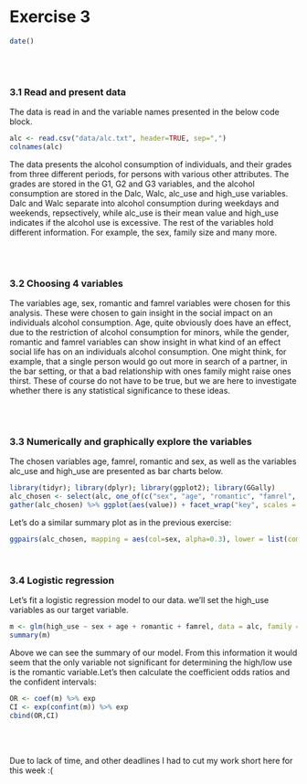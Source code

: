 # Exercise 3

```r
date()
```


\
\

### 3.1 Read and present data

The data is read in and the variable names presented in the below code block.

```r
alc <- read.csv("data/alc.txt", header=TRUE, sep=",")
colnames(alc)
```

The data presents the alcohol consumption of individuals, and their grades from three different periods, for persons with various other attributes. The grades are stored in the G1, G2 and G3 variables, and the alcohol consumption are stored in the Dalc, Walc, alc_use and high_use variables. Dalc and Walc separate into alcohol consumption during weekdays and weekends, repsectively, while alc_use is their mean value and high_use indicates if the alcohol use is excessive. The rest of the variables hold different information. For example, the sex, family size and many more.

\
\

### 3.2 Choosing 4 variables

The variables age, sex, romantic and famrel variables were chosen for this analysis. These were chosen to gain insight in the social impact on an individuals alcohol consumption. Age, quite obviously does have an effect, due to the restriction of alcohol consumption for minors, while the gender, romantic and famrel variables can show insight in what kind of an effect social life has on an individuals alcohol consumption. One might think, for example, that a single person would go out more in search of a partner, in the bar setting, or that a bad relationship with ones family might raise ones thirst. These of course do not have to be true, but we are here to investigate whether there is any statistical significance to these ideas. 


\
\

### 3.3 Numerically and graphically explore the variables

The chosen variables age, famrel, romantic and sex, as well as the variables alc_use and high_use are presented as bar charts below.

```r
library(tidyr); library(dplyr); library(ggplot2); library(GGally)
alc_chosen <- select(alc, one_of(c("sex", "age", "romantic", "famrel", "alc_use", "high_use")))
gather(alc_chosen) %>% ggplot(aes(value)) + facet_wrap("key", scales = "free") + geom_bar()
```


Let's do a similar summary plot as in the previous exercise:


```r
ggpairs(alc_chosen, mapping = aes(col=sex, alpha=0.3), lower = list(combo = wrap("facethist", bins = 20)))
```

\

### 3.4 Logistic regression

Let's fit a logistic regression model to our data. we'll set the high_use variables as our target variable.

```r
m <- glm(high_use ~ sex + age + romantic + famrel, data = alc, family = "binomial")
summary(m)
```
Above we can see the summary of our model. From this information it would seem that the only variable not significant for determining the high/low use is the romantic variable.Let's then calculate the coefficient odds ratios and the confident intervals:

```r
OR <- coef(m) %>% exp
CI <- exp(confint(m)) %>% exp
cbind(OR,CI)
```


\
\

Due to lack of time, and other deadlines I had to cut my work short here for this week :( 